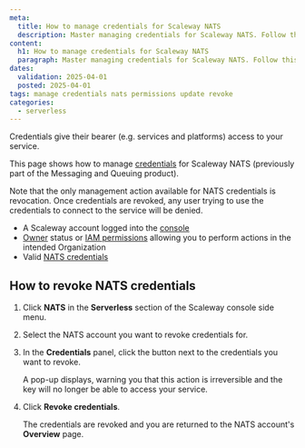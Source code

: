 ```yaml
---
meta:
  title: How to manage credentials for Scaleway NATS
  description: Master managing credentials for Scaleway NATS. Follow this guide to securely update, rotate, and control access to your messaging services.
content:
  h1: How to manage credentials for Scaleway NATS
  paragraph: Master managing credentials for Scaleway NATS. Follow this guide to securely update, rotate, and control access to your messaging services.
dates:
  validation: 2025-04-01
  posted: 2025-04-01
tags: manage credentials nats permissions update revoke 
categories:
  - serverless 
---
```


Credentials give their bearer (e.g. services and platforms) access to your service. 

This page shows how to manage [credentials](/nats/concepts/#credentials) for Scaleway NATS (previously part of the Messaging and Queuing product). 

Note that the only management action available for NATS credentials is revocation. Once credentials are revoked, any user trying to use the credentials to connect to the service will be denied.

<Macro id="requirements" />

- A Scaleway account logged into the [console](https://console.scaleway.com)
- [Owner](/iam/concepts/#owner) status or [IAM permissions](/iam/concepts/#permission) allowing you to perform actions in the intended Organization
- Valid [NATS credentials](/nats/how-to/create-credentials/)

## How to revoke NATS credentials

1. Click **NATS** in the **Serverless** section of the Scaleway console side menu.

2. Select the NATS account you want to revoke credentials for.

3. In the **Credentials** panel, click the <Icon name="delete" /> button next to the credentials you want to revoke.

    A pop-up displays, warning you that this action is irreversible and the key will no longer be able to access your service.

4. Click **Revoke credentials**.

    The credentials are revoked and you are returned to the NATS account's **Overview** page.



